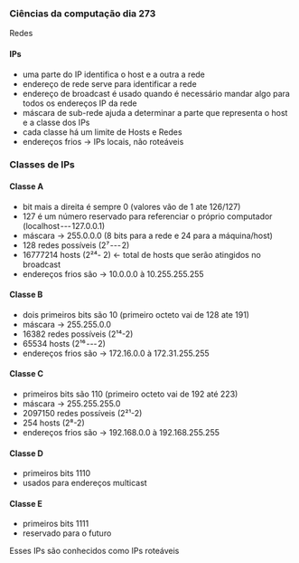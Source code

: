 




### Ciências da computação dia 273

Redes

#### IPs

-   uma parte do IP identifica o host e a outra a rede
-   endereço de rede serve para identificar a rede
-   endereço de broadcast é usado quando é necessário mandar algo para
    todos os endereços IP da rede
-   máscara de sub-rede ajuda a determinar a parte que representa o host
    e a classe dos IPs
-   cada classe há um limite de Hosts e Redes
-   endereços frios → IPs locais, não roteáveis








### Classes de IPs

#### Classe A

-   bit mais a direita é sempre 0 (valores vão de 1 ate 126/127)
-   127 é um número reservado para referenciar o próprio computador
    (localhost --- 127.0.0.1)
-   máscara → 255.0.0.0 (8 bits para a rede e 24 para a máquina/host)
-   128 redes possíveis (2⁷ --- 2)
-   16777214 hosts (2²⁴- 2) ← total de hosts que serão atingidos no
    broadcast
-   endereços frios são → 10.0.0.0 à 10.255.255.255

#### Classe B

-   dois primeiros bits são 10 (primeiro octeto vai de 128 ate 191)
-   máscara → 255.255.0.0
-   16382 redes possíveis (2¹⁴-2)
-   65534 hosts (2¹⁶ --- 2)
-   endereços frios são → 172.16.0.0 à 172.31.255.255

#### Classe C

-   primeiros bits são 110 (primeiro octeto vai de 192 até 223)
-   máscara → 255.255.255.0
-   2097150 redes possíveis (2²¹-2)
-   254 hosts (2⁸-2)
-   endereços frios são → 192.168.0.0 à 192.168.255.255

#### Classe D

-   primeiros bits 1110
-   usados para endereços multicast

#### Classe E

-   primeiros bits 1111
-   reservado para o futuro

Esses IPs são conhecidos como IPs roteáveis


